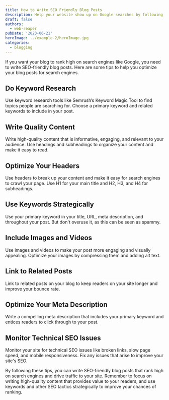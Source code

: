 ```yaml
---
title: How to Write SEO Friendly Blog Posts
description: Help your website show up on Google searches by following some of our SEO tips
draft: false
authors:
  - web-reaper
pubDate: '2023-06-21'
heroImage: ../example-2/heroImage.jpg
categories:
  - blogging
---
```

If you want your blog to rank high on search engines like Google, you need to write SEO-friendly blog posts. Here are some tips to help you optimize your blog posts for search engines.

## Do Keyword Research

Use keyword research tools like Semrush’s Keyword Magic Tool to find topics people are searching for. Choose a primary keyword and related keywords to include in your post.

## Write Quality Content

Write high-quality content that is informative, engaging, and relevant to your audience. Use headings and subheadings to organize your content and make it easy to read.

## Optimize Your Headers

Use headers to break up your content and make it easy for search engines to crawl your page. Use H1 for your main title and H2, H3, and H4 for subheadings.

## Use Keywords Strategically

Use your primary keyword in your title, URL, meta description, and throughout your post. But don't overuse it, as this can be seen as spammy.

## Include Images and Videos

Use images and videos to make your post more engaging and visually appealing. Optimize your images by compressing them and adding alt text.

## Link to Related Posts

Link to related posts on your blog to keep readers on your site longer and improve your bounce rate.

## Optimize Your Meta Description

Write a compelling meta description that includes your primary keyword and entices readers to click through to your post.

## Monitor Technical SEO Issues

Monitor your site for technical SEO issues like broken links, slow page speed, and mobile responsiveness. Fix any issues that arise to improve your site's SEO.

By following these tips, you can write SEO-friendly blog posts that rank high on search engines and drive traffic to your site. Remember to focus on writing high-quality content that provides value to your readers, and use keywords and other SEO tactics strategically to improve your chances of ranking.
